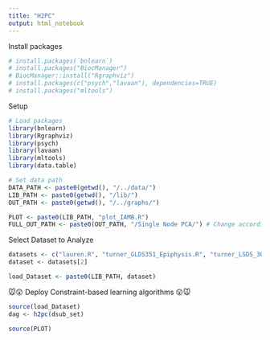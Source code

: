 ```yaml
---
title: "H2PC"
output: html_notebook
---
```



Install packages
```r
# install.packages(`bnlearn`)
# install.packages("BiocManager")
# BiocManager::install("Rgraphviz")
# install.packages(c("psych","lavaan"), dependencies=TRUE)
# install.packages("mltools")

```


Setup
```r
# Load packages
library(bnlearn)
library(Rgraphviz)
library(psych)
library(lavaan)
library(mltools)
library(data.table)

# Set data path
DATA_PATH <- paste0(getwd(), "/../data/")
LIB_PATH <- paste0(getwd(), "/lib/")
OUT_PATH <- paste0(getwd(), "/../graphs/")

PLOT <- paste0(LIB_PATH, "plot_IAMB.R")
FULL_OUT_PATH <- paste0(OUT_PATH, "/Single Node PCA/") # Change accordingly
```

Select Dataset to Analyze
```r
datasets <- c("lauren.R", "turner_GLDS351_Epiphysis.R", "turner_LSDS_30.R", "ko.R", "alwood_LSDS_15.R")
dataset <- datasets[2]

load_Dataset <- paste0(LIB_PATH, dataset)
```


🐭😲 Deploy Constraint-based learning algorithms 😲🐭
```r
source(load_Dataset)
dag <- h2pc(dsub_set)

source(PLOT)
```